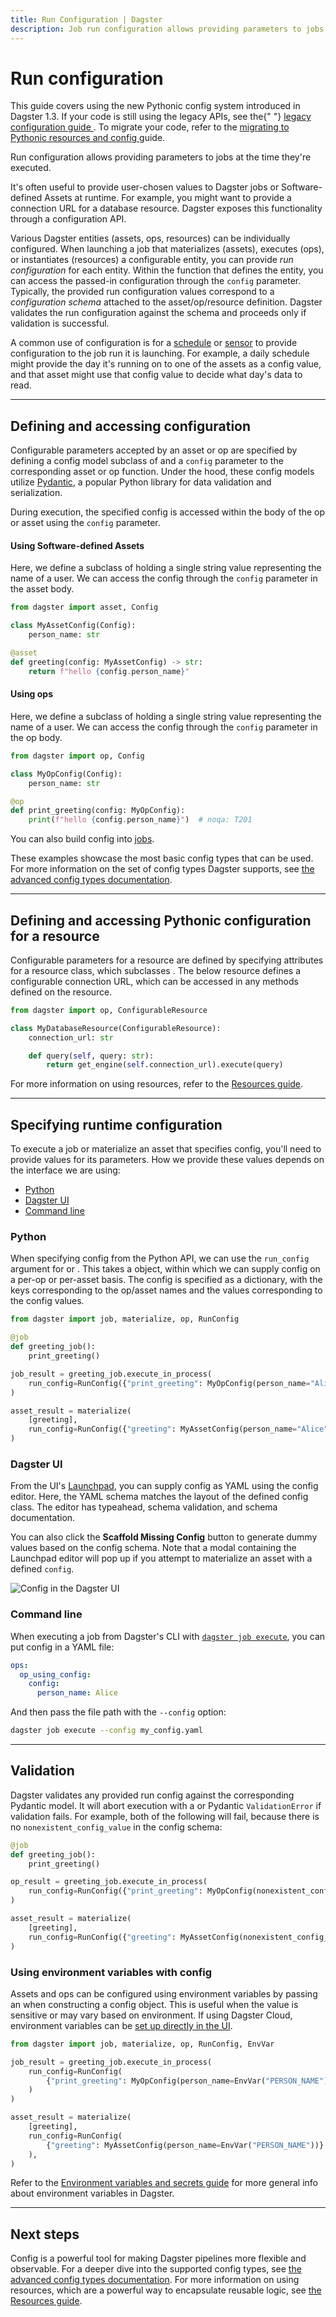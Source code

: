 ```yaml
---
title: Run Configuration | Dagster
description: Job run configuration allows providing parameters to jobs at the time they're executed.
---
```


# Run configuration

<Note>
  This guide covers using the new Pythonic config system introduced in Dagster
  1.3. If your code is still using the legacy APIs, see the{" "}
  <a href="/concepts/configuration/config-schema-legacy">
    legacy configuration guide
  </a>
  . To migrate your code, refer to the <a href="/guides/dagster/migrating-to-pythonic-resources-and-config">
    migrating to Pythonic resources and config
  </a> guide.
</Note>

Run configuration allows providing parameters to jobs at the time they're executed.

It's often useful to provide user-chosen values to Dagster jobs or Software-defined Assets at runtime. For example, you might want to provide a connection URL for a database resource. Dagster exposes this functionality through a configuration API.

Various Dagster entities (assets, ops, resources) can be individually configured. When launching a job that materializes (assets), executes (ops), or instantiates (resources) a configurable entity, you can provide _run configuration_ for each entity. Within the function that defines the entity, you can access the passed-in configuration through the `config` parameter. Typically, the provided run configuration values correspond to a _configuration schema_ attached to the asset/op/resource definition. Dagster validates the run configuration against the schema and proceeds only if validation is successful.

A common use of configuration is for a [schedule](/concepts/partitions-schedules-sensors/schedules) or [sensor](/concepts/partitions-schedules-sensors/schedules) to provide configuration to the job run it is launching. For example, a daily schedule might provide the day it's running on to one of the assets as a config value, and that asset might use that config value to decide what day's data to read.

---

## Defining and accessing configuration

Configurable parameters accepted by an asset or op are specified by defining a config model subclass of <PyObject object="Config"/> and a `config` parameter to the corresponding asset or op function. Under the hood, these config models utilize [Pydantic](https://docs.pydantic.dev/), a popular Python library for data validation and serialization.

During execution, the specified config is accessed within the body of the op or asset using the `config` parameter.

<TabGroup persistentKey="assetsorops">
<TabItem name="Using software-defined-assets">

#### Using Software-defined Assets

Here, we define a subclass of <PyObject object="Config"/> holding a single string value representing the name of a user. We can access the config through the `config` parameter in the asset body.

```python file=/guides/dagster/pythonic_config/pythonic_config.py startafter=start_basic_asset_config endbefore=end_basic_asset_config dedent=4
from dagster import asset, Config

class MyAssetConfig(Config):
    person_name: str

@asset
def greeting(config: MyAssetConfig) -> str:
    return f"hello {config.person_name}"
```

</TabItem>
<TabItem name="Using ops and jobs">

#### Using ops

Here, we define a subclass of <PyObject object="Config"/> holding a single string value representing the name of a user. We can access the config through the `config` parameter in the op body.

```python file=/guides/dagster/pythonic_config/pythonic_config.py startafter=start_basic_op_config endbefore=end_basic_op_config dedent=4
from dagster import op, Config

class MyOpConfig(Config):
    person_name: str

@op
def print_greeting(config: MyOpConfig):
    print(f"hello {config.person_name}")  # noqa: T201
```

You can also build config into [jobs](/concepts/ops-jobs-graphs/jobs).

</TabItem>
</TabGroup>

These examples showcase the most basic config types that can be used. For more information on the set of config types Dagster supports, see [the advanced config types documentation](/concepts/configuration/advanced-config-types).

---

## Defining and accessing Pythonic configuration for a resource

Configurable parameters for a resource are defined by specifying attributes for a resource class, which subclasses <PyObject object="ConfigurableResource"/>. The below resource defines a configurable connection URL, which can be accessed in any methods defined on the resource.

```python file=/guides/dagster/pythonic_config/pythonic_config.py startafter=start_basic_resource_config endbefore=end_basic_resource_config dedent=4
from dagster import op, ConfigurableResource

class MyDatabaseResource(ConfigurableResource):
    connection_url: str

    def query(self, query: str):
        return get_engine(self.connection_url).execute(query)
```

For more information on using resources, refer to the [Resources guide](/concepts/resources).

---

## Specifying runtime configuration

To execute a job or materialize an asset that specifies config, you'll need to provide values for its parameters. How we provide these values depends on the interface we are using:

- [Python](#python)
- [Dagster UI](#dagster-ui)
- [Command line](#command-line)

<TabGroup persistentKey="configtype">
<TabItem name="Python">

### Python

When specifying config from the Python API, we can use the `run_config` argument for <PyObject object="JobDefinition" method="execute_in_process"/> or <PyObject object="materialize"/>. This takes a <PyObject object="RunConfig"/> object, within which we can supply config on a per-op or per-asset basis. The config is specified as a dictionary, with the keys corresponding to the op/asset names and the values corresponding to the config values.

```python file=/guides/dagster/pythonic_config/pythonic_config.py startafter=start_execute_with_config endbefore=end_execute_with_config dedent=4
from dagster import job, materialize, op, RunConfig

@job
def greeting_job():
    print_greeting()

job_result = greeting_job.execute_in_process(
    run_config=RunConfig({"print_greeting": MyOpConfig(person_name="Alice")})
)

asset_result = materialize(
    [greeting],
    run_config=RunConfig({"greeting": MyAssetConfig(person_name="Alice")}),
)
```

</TabItem>
<TabItem name="Dagster UI">

### Dagster UI

From the UI's [Launchpad](/concepts/webserver/ui#launchpad-tab), you can supply config as YAML using the config editor. Here, the YAML schema matches the layout of the defined config class. The editor has typeahead, schema validation, and schema documentation.

You can also click the **Scaffold Missing Config** button to generate dummy values based on the config schema. Note that a modal containing the Launchpad editor will pop up if you attempt to materialize an asset with a defined `config`.

<Image
alt="Config in the Dagster UI"
src="/images/concepts/config-ui.png"
width={3808}
height={2414}
/>

</TabItem>
<TabItem name="Command line">

### Command line

When executing a job from Dagster's CLI with [`dagster job execute`](/\_apidocs/cli#dagster-job-execute), you can put config in a YAML file:

```YAML file=/concepts/configuration/good.yaml
ops:
  op_using_config:
    config:
      person_name: Alice
```

And then pass the file path with the `--config` option:

```bash
dagster job execute --config my_config.yaml
```

</TabItem>
</TabGroup>

---

## Validation

Dagster validates any provided run config against the corresponding Pydantic model. It will abort execution with a <PyObject object="DagsterInvalidConfigError"/> or Pydantic `ValidationError` if validation fails. For example, both of the following will fail, because there is no `nonexistent_config_value` in the config schema:

```python file=/guides/dagster/pythonic_config/pythonic_config.py startafter=start_execute_with_bad_config endbefore=end_execute_with_bad_config dedent=4
@job
def greeting_job():
    print_greeting()

op_result = greeting_job.execute_in_process(
    run_config=RunConfig({"print_greeting": MyOpConfig(nonexistent_config_value=1)}),
)

asset_result = materialize(
    [greeting],
    run_config=RunConfig({"greeting": MyAssetConfig(nonexistent_config_value=1)}),
)
```

### Using environment variables with config

Assets and ops can be configured using environment variables by passing an <PyObject object="EnvVar" /> when constructing a config object. This is useful when the value is sensitive or may vary based on environment. If using Dagster Cloud, environment variables can be [set up directly in the UI](/guides/dagster/using-environment-variables-and-secrets).

```python file=/guides/dagster/pythonic_config/pythonic_config.py startafter=start_execute_with_config_envvar endbefore=end_execute_with_config_envvar dedent=4
from dagster import job, materialize, op, RunConfig, EnvVar

job_result = greeting_job.execute_in_process(
    run_config=RunConfig(
        {"print_greeting": MyOpConfig(person_name=EnvVar("PERSON_NAME"))}
    )
)

asset_result = materialize(
    [greeting],
    run_config=RunConfig(
        {"greeting": MyAssetConfig(person_name=EnvVar("PERSON_NAME"))}
    ),
)
```

Refer to the [Environment variables and secrets guide](/guides/dagster/using-environment-variables-and-secrets) for more general info about environment variables in Dagster.

---

## Next steps

Config is a powerful tool for making Dagster pipelines more flexible and observable. For a deeper dive into the supported config types, see [the advanced config types documentation](/concepts/configuration/advanced-config-types). For more information on using resources, which are a powerful way to encapsulate reusable logic, see [the Resources guide](/concepts/resources).

